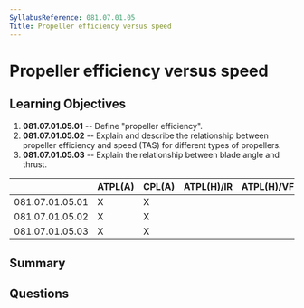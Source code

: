 ```yaml
---
SyllabusReference: 081.07.01.05
Title: Propeller efficiency versus speed
---
```


# Propeller efficiency versus speed

## Learning Objectives

1. **081.07.01.05.01** -- Define "propeller efficiency".
2. **081.07.01.05.02** -- Explain and describe the relationship between propeller
   efficiency and speed (TAS) for different types of propellers.
3. **081.07.01.05.03** -- Explain the relationship between blade angle and thrust.

|                 | ATPL(A) | CPL(A) | ATPL(H)/IR | ATPL(H)/VFR | CPL(H) | IR  | CBIR(A) |
| --------------- | ------- | ------ | ---------- | ----------- | ------ | --- | ------- |
| 081.07.01.05.01 | X       | X      |            |             |        |     |         |
| 081.07.01.05.02 | X       | X      |            |             |        |     |         |
| 081.07.01.05.03 | X       | X      |            |             |        |     |         |

## Summary

## Questions
